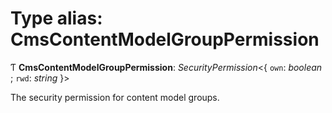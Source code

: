 # Type alias: CmsContentModelGroupPermission

Ƭ **CmsContentModelGroupPermission**: *SecurityPermission*<{ `own`: *boolean* ; `rwd`: *string*  }\>

The security permission for content model groups.
